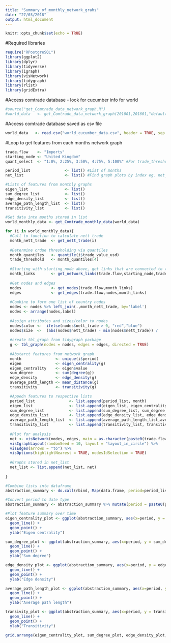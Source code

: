```yaml
---
title: "Summary_of_monthly_network_grahs"
date: "27/03/2018"
output: html_document
---
```


```r
knitr::opts_chunk$set(echo = TRUE)
```

#Required libraries
```r
require("RPostgreSQL")
library(ggplot2)
library(dplyr)
library(tidyverse)
library(igraph)
library(visNetwork)
library(tidygraph)
library(rlist)
library(gridExtra)
```

#Access comtrade database - look for cucumber info for world
```r
#source("get_Comtrade_data_network_graph.R")
#world_data   <- get_Comtrade_data_network_graph(201001,201601,"default","070700")
```

#Access comtrade database saved as csv file
```r
world_data   <- read.csv("world_cucumber_data.csv", header = TRUE, sep = ",")
```

#Loop to get features from each months network graph
```r
trade.flow    <- "Imports"
starting_node <- "United Kingdom"
quant_select  <- "1:0%, 2:25%, 3:50%, 4:75%, 5:100%" #For trade_threshold value used

period_list               <- list() #List of months
net_list                  <- list() #Find graph plots by index eg. net_list[[24]]

#Lists of features from monthly graphs
eigen_list                <- list() 
sum_degree_list           <- list() 
edge_density_list         <- list()
average_path_length_list  <- list()
transitivity_list         <- list()

#Get data into months stored in list
world_monthly_data <- get_Comtrade_monthly_data(world_data)

for (i in world_monthly_data){
  #Call to function to calculate nett trade
  month_nett_trade  <- get_nett_trade(i)
  
  #Determine crdue thresholding via quantiles 
  month_quantiles   <- quantile(i$trade_value_usd)
  trade_threshold   <- month_quantiles[4]
  
  #Starting with starting_node above, get links that are connected to this node
  month_links       <- get_network_links(trade.flow,starting_node,trade_threshold,i)
  
  #Get nodes and edges
  nodes             <- get_nodes(trade.flow,month_links)
  edges             <- get_edges(trade.flow,nodes,month_links)
  
  #Combine to form one list of country nodes
  nodes <- nodes %>% left_join(.,month_nett_trade, by='label')
  nodes <- arrange(nodes,label) 
  
  #Assign attributes and sizes/color to nodes
  nodes$color <-  ifelse(nodes$nett_trade > 0, "red","blue")
  nodes$size  <-  (abs(nodes$nett_trade) - min(nodes$nett_trade)) /                             (max(nodes$nett_trade) - min(nodes$nett_trade))*50
  
  #create tbl_graph from tidygraph package
  g <- tbl_graph(nodes = nodes, edges = edges, directed = TRUE)
  
  #Abstarct features from network graph
  month               <- unique(i$period)
  eigen               <- eigen_centrality(g)
  eigen_centrality    <- eigen$value
  sum_degree          <- sum(degree(g))
  edge_density        <- edge_density(g)
  average_path_length <- mean_distance(g)
  transitivity        <- transitivity(g)

  #Appedn features to respective lists
  period_list               <- list.append(period_list, month)
  eigen_list                <- list.append(eigen_list, eigen_centrality)
  sum_degree_list           <- list.append(sum_degree_list, sum_degree)
  edge_density_list         <- list.append(edge_density_list, edge_density)
  average_path_length_list  <- list.append(average_path_length_list,average_path_length)
  transitivity_list         <- list.append(transitivity_list, transitivity)
 
  #Plot for analysis
  net <- visNetwork(nodes, edges, main = as.character(paste0(trade.flow," ",month))) %>% 
  visIgraphLayout(randomSeed = 10, layout = "layout_in_circle") %>%
  visEdges(arrows = "to") %>%
  visOptions(highlightNearest = TRUE, nodesIdSelection = TRUE) 
  
  #Graphs stored in net_list
  net_list <- list.append(net_list, net)
  
}

#Combine lists into dataframe
abstraction_summary <- do.call(rbind, Map(data.frame, period=period_list, eigen_centrality=eigen_list, sum_degree = sum_degree_list, edge_density = edge_density_list, average_path_length = average_path_length_list, transitivity = transitivity_list))

#Convert period to date type
abstraction_summary <- abstraction_summary %>% mutate(period = paste0(period,"01")) %>% mutate(period = as.Date(period, "%Y%m%d"))

#Plot feature summary over time
eigen_centrality_plot <- ggplot(abstraction_summary, aes(x=period, y = eigen_centrality)) + 
  geom_line() + 
  geom_point() +
  ylab("Eigen centrality")

sum_degree_plot <- ggplot(abstraction_summary, aes(x=period, y = sum_degree)) + 
  geom_line() + 
  geom_point() +
  ylab("Sum degree")

edge_density_plot <- ggplot(abstraction_summary, aes(x=period, y = edge_density)) + 
  geom_line() + 
  geom_point() +
  ylab("Edge density")

average_path_length_plot <- ggplot(abstraction_summary, aes(x=period, y =                 average_path_length)) + 
  geom_line() + 
  geom_point() +
  ylab("Average path length")

transivity_plot <- ggplot(abstraction_summary, aes(x=period, y = transitivity)) + 
  geom_line() + 
  geom_point() +
  ylab("Transitivity")

grid.arrange(eigen_centrality_plot, sum_degree_plot, edge_density_plot,average_path_length_plot, transivity_plot, ncol=2)

```



